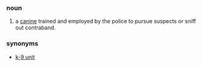 ===noun===

# a [[canine]] trained and employed by the police to pursue suspects or sniff out contraband.

===synonyms===

* [[k-9 unit]]